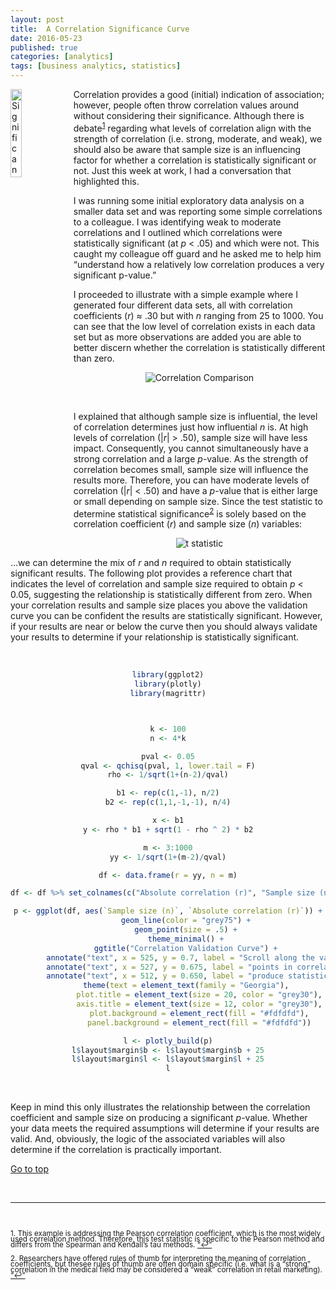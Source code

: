 ```yaml
---
layout: post
title:  A Correlation Significance Curve
date: 2016-05-23
published: true
categories: [analytics]
tags: [business analytics, statistics]
---
```


<a href="http://bradleyboehmke.github.io"><img src="http://bradleyboehmke.github.io/figure/source/a-correlation-significance-curve/2016-05-20-a-correlation-significance-curve/correlation.png" alt="Significance of Correlation" style="float:left; margin: 0px 5px -5px 0px; width: 19%; height: 19%;"></a>
Correlation provides a good (initial) indication of association; however, people often throw correlation values around without considering their significance.  Although there is debate<sup><a href="#fn1" id="ref1">1</a></sup> regarding what levels of correlation align with the strength of correlation (i.e. strong, moderate, and weak), we should also be aware that sample size is an influencing factor for whether a correlation is statistically significant or not.  Just this week at work, I had a conversation that highlighted this.  
<!--more-->

I was running some initial exploratory data analysis on a smaller data set and was reporting some simple correlations to a colleague. I was identifying weak to moderate correlations and I outlined which correlations were statistically significant (at *p* < .05) and which were not.  This caught my colleague off guard and he asked me to help him "understand how a relatively low correlation produces a very significant p-value."

I proceeded to illustrate with a simple example where I generated four different data sets, all with correlation coefficients (*r*) &#8776; .30 but with *n* ranging from 25 to 1000. You can see that the low level of correlation exists in each data set but as more observations are added you are able to better discern whether the correlation is statistically different than zero.

<center>
<img src="http://bradleyboehmke.github.io/figure/source/a-correlation-significance-curve/2016-05-20-a-correlation-significance-curve/correlation_comparison.png" alt="Correlation Comparison">
</center>



<br>

I explained that although sample size is influential, the level of correlation determines just how influential *n* is. At high levels of correlation (|*r*| > .50), sample size will have less impact. Consequently, you cannot simultaneously have a strong correlation and a large *p*-value.  As the strength of correlation becomes small, sample size will influence the results more.  Therefore, you can have moderate levels of correlation (|*r*| < .50) and have a *p*-value that is either large or small depending on sample size. Since the test statistic to determine statistical significance<sup><a href="#fn2" id="ref2">2</a></sup> is solely based on the correlation coefficient (*r*) and sample size (*n*) variables:

<center>
<img src="http://bradleyboehmke.github.io/figure/source/a-correlation-significance-curve/2016-05-20-a-correlation-significance-curve/t_equation.png" alt="t statistic">
</center>

...we can determine the mix of *r* and *n* required to obtain statistically significant results.  The following plot provides a reference chart that indicates the level of correlation and sample size required to obtain *p* < 0.05, suggesting the relationship is statistically different from zero. When your correlation results and sample size places you above the validation curve you can be confident the results are statistically significant.  However, if your results are near or below the curve then you should always validate your results to determine if your relationship is statistically significant. 

<br>

<center>

```r
library(ggplot2)
library(plotly)
library(magrittr)



k <- 100
n <- 4*k

pval <- 0.05
qval <- qchisq(pval, 1, lower.tail = F)
rho <- 1/sqrt(1+(n-2)/qval)

b1 <- rep(c(1,-1), n/2)
b2 <- rep(c(1,1,-1,-1), n/4)

x <- b1
y <- rho * b1 + sqrt(1 - rho ^ 2) * b2

m <- 3:1000
yy <- 1/sqrt(1+(m-2)/qval)

df <- data.frame(r = yy, n = m)

df <- df %>% set_colnames(c("Absolute correlation (r)", "Sample size (n)"))

p <- ggplot(df, aes(`Sample size (n)`, `Absolute correlation (r)`)) +
        geom_line(color = "grey75") +
        geom_point(size = .5) +
        theme_minimal() +
        ggtitle("Correlation Validation Curve") +
        annotate("text", x = 525, y = 0.7, label = "Scroll along the validation curve to identify the break", color = "forestgreen") +
        annotate("text", x = 527, y = 0.675, label = "points in correlation values and sample sizes that will", color = "forestgreen") +
        annotate("text", x = 512, y = 0.650, label = "produce statistically significant results at p < 0.05.", color = "forestgreen") +
        theme(text = element_text(family = "Georgia"),
              plot.title = element_text(size = 20, color = "grey30"),
              axis.title = element_text(size = 12, color = "grey30"),
              plot.background = element_rect(fill = "#fdfdfd"),
              panel.background = element_rect(fill = "#fdfdfd"))

l <- plotly_build(p)
l$layout$margin$b <- l$layout$margin$b + 25
l$layout$margin$l <- l$layout$margin$l + 25
l
```

</center>

<br>

Keep in mind this only illustrates the relationship between the correlation coefficient and sample size on producing a significant *p*-value. Whether your data meets the required assumptions will determine if your results are valid. And, obviously, the logic of the associated variables will also determine if the correlation is practically important.

<a href="#top">Go to top</a>

<br>

<hr>

<br>

<P CLASS="footnote" style="line-height:0.75">
<sup id="fn1">1. This example is addressing the Pearson correlation coefficient, which is the most widely used correlation method. Therefore, this test statistic is specific to the Pearson method and differs from the Spearman and Kendall's tau methods. <a href="#ref1" title="Jump back to footnote 1 in the text.">"&#8617;"</a><sup>
</P>

<P CLASS="footnote" style="line-height:0.75">
<sup id="fn2">2. Researchers have offered rules of thumb for interpreting the meaning of correlation coefficients, but thesee rules of thumb are often domain specific (i.e. what is a "strong" correlation in the medical field may be considered a "weak" correlation in retail marketing). <a href="#ref2" title="Jump back to footnote 2 in the text.">"&#8617;"</a><sup>
</P>
